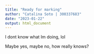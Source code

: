 ```yaml
---
title: "Ready for marking"
author: "Catalina Soto | 300337683"
date: "2023-01-22"
output: html_document
---
```


I dont know what  Im doing, lol 

Maybe yes, maybe no, how really knows?
